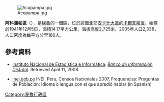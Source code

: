 [[Image:Acopampa.jpg|right]]

'''阿科潘帕區'''（{{lang-es|Distrito de Acopampa}}），是[[秘魯|秘魯]]的一個區，位於該國北部[[安卡什大區|安卡什大區]]的[[卡爾瓦斯省|卡爾瓦斯省]]，始建於1941年12月5日，面積14.17平方公里，海拔高度2,725米，2005年人口2,338，人口密度為每平方公里160人。

==參考資料==
*{{es icon}} [[Instituto_Nacional_de_Estadística_e_Informática|Instituto Nacional de Estadística e Informática]]. ''[https://web.archive.org/web/20080423164200/http://desa.inei.gob.pe/mapas/bid/ Banco de Información Distrital]''. Retrieved April 11, 2008.
*[https://web.archive.org/web/20130127005551/http://iinei.inei.gob.pe/iinei/RedatamCpv2007.asp?id=ResultadosCensales%3Fori%3DC inei.gob.pe] INEI, Peru, Censos Nacionales 2007, Frequencias: Preguntas de Población: Idioma o lengua con el que apredió hablar (in Spanish)

{{coord|9|16|59|S|77|36|00|W|type:adm3rd_source:itwiki|display=title}}

{{Peru-geo-stub}}
[[Category:秘魯行政區|Category:秘魯行政區]]